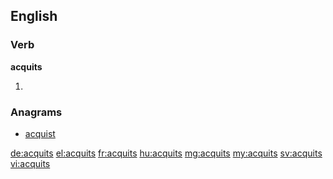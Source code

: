 ==English==

===Verb===
'''acquits'''

# {{third-person singular of|acquit}}

===Anagrams===
* [[acquist#English|acquist]]

[[de:acquits]]
[[el:acquits]]
[[fr:acquits]]
[[hu:acquits]]
[[mg:acquits]]
[[my:acquits]]
[[sv:acquits]]
[[vi:acquits]]